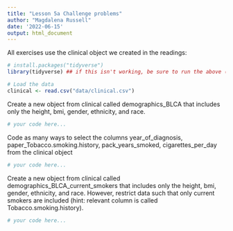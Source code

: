 ```yaml
---
title: "Lesson 5a Challenge problems"
author: "Magdalena Russell"
date: '2022-06-15'
output: html_document
---
```


All exercises use the clinical object we created in the readings:

```r
# install.packages("tidyverse")
library(tidyverse) ## if this isn't working, be sure to run the above (uncomment first)

# Load the data
clinical <- read.csv("data/clinical.csv")
```

Create a new object from clinical called demographics_BLCA that includes only the height, bmi, gender, ethnicity, and race.

```r
# your code here...

```

Code as many ways to select the columns year_of_diagnosis, paper_Tobacco.smoking.history, pack_years_smoked, cigarettes_per_day from the clinical object

```r
# your code here...

```

Create a new object from clinical called demographics_BLCA_current_smokers that includes only the height, bmi, gender, ethnicity, and race. However, restrict data such that only current smokers are included (hint: relevant column is called Tobacco.smoking.history).

```r
# your code here...

```


